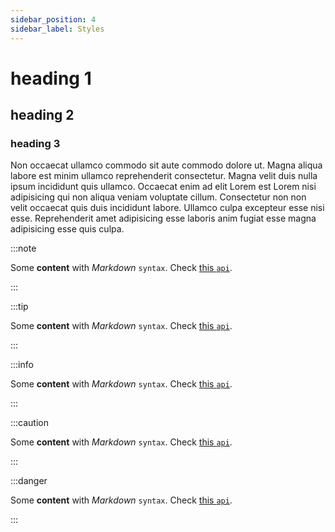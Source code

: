 ```yaml
---
sidebar_position: 4
sidebar_label: Styles
---
```


# heading 1

## heading 2

### heading 3

Non occaecat ullamco commodo sit aute commodo dolore ut. Magna aliqua labore est minim ullamco reprehenderit consectetur. Magna velit duis nulla ipsum incididunt quis ullamco. Occaecat enim ad elit Lorem est Lorem nisi adipisicing qui non aliqua veniam voluptate cillum. Consectetur non non velit occaecat quis duis incididunt labore. Ullamco culpa excepteur esse nisi esse. Reprehenderit amet adipisicing esse laboris anim fugiat esse magna adipisicing esse quis culpa.

:::note

Some **content** with _Markdown_ `syntax`. Check [this `api`](#).

:::

:::tip

Some **content** with _Markdown_ `syntax`. Check [this `api`](#).

:::

:::info

Some **content** with _Markdown_ `syntax`. Check [this `api`](#).

:::

:::caution

Some **content** with _Markdown_ `syntax`. Check [this `api`](#).

:::

:::danger

Some **content** with _Markdown_ `syntax`. Check [this `api`](#).

:::

